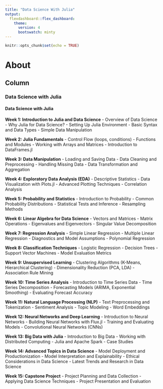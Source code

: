 ```yaml
---
title: "Data Science With Julia"
output:
  flexdashboard::flex_dashboard:
    theme: 
      version: 4
      bootswatch: minty
---
```


```r
knitr::opts_chunk$set(echo = TRUE)

```


About {data-navmenu="About"}
=====================================

Column {.tabset}
--------------------

### Data Science with Julia

#### Data Science with Julia

**Week 1: Introduction to Julia and Data Science**
- Overview of Data Science
- Why Julia for Data Science?
- Setting Up Julia Environment
- Basic Syntax and Data Types
- Simple Data Manipulation

**Week 2: Julia Fundamentals**
- Control Flow (loops, conditions)
- Functions and Modules
- Working with Arrays and Matrices
- Introduction to DataFrames.jl

**Week 3: Data Manipulation**
- Loading and Saving Data
- Data Cleaning and Preprocessing
- Handling Missing Data
- Data Transformation and Aggregation

**Week 4: Exploratory Data Analysis (EDA)**
- Descriptive Statistics
- Data Visualization with Plots.jl
- Advanced Plotting Techniques
- Correlation Analysis

**Week 5: Probability and Statistics**
- Introduction to Probability
- Common Probability Distributions
- Statistical Tests and Inference
- Resampling Methods

**Week 6: Linear Algebra for Data Science**
- Vectors and Matrices
- Matrix Operations
- Eigenvalues and Eigenvectors
- Singular Value Decomposition

**Week 7: Regression Analysis**
- Simple Linear Regression
- Multiple Linear Regression
- Diagnostics and Model Assumptions
- Polynomial Regression

**Week 8: Classification Techniques**
- Logistic Regression
- Decision Trees
- Support Vector Machines
- Model Evaluation Metrics

**Week 9: Unsupervised Learning**
- Clustering Algorithms (K-Means, Hierarchical Clustering)
- Dimensionality Reduction (PCA, LDA)
- Association Rule Mining

**Week 10: Time Series Analysis**
- Introduction to Time Series Data
- Time Series Decomposition
- Forecasting Models (ARIMA, Exponential Smoothing)
- Evaluating Forecast Accuracy

**Week 11: Natural Language Processing (NLP)**
- Text Preprocessing and Tokenization
- Sentiment Analysis
- Topic Modeling
- Word Embeddings

**Week 12: Neural Networks and Deep Learning**
- Introduction to Neural Networks
- Building Neural Networks with Flux.jl
- Training and Evaluating Models
- Convolutional Neural Networks (CNNs)

**Week 13: Big Data with Julia**
- Introduction to Big Data
- Working with Distributed Computing
- Julia and Apache Spark
- Case Studies

**Week 14: Advanced Topics in Data Science**
- Model Deployment and Productionization
- Model Interpretation and Explainability
- Ethical Considerations in Data Science
- Latest Trends and Research in Data Science

**Week 15: Capstone Project**
- Project Planning and Data Collection
- Applying Data Science Techniques
- Project Presentation and Evaluation
